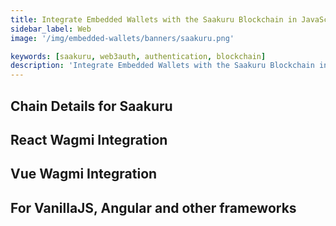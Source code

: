 ```yaml
---
title: Integrate Embedded Wallets with the Saakuru Blockchain in JavaScript
sidebar_label: Web
image: '/img/embedded-wallets/banners/saakuru.png'

keywords: [saakuru, web3auth, authentication, blockchain]
description: 'Integrate Embedded Wallets with the Saakuru Blockchain in Web Applications | Embedded Wallets'
---
```



<SEO
  title="Integrate Embedded Wallets with the Saakuru Blockchain in Web Applications"
  description="Integrate Embedded Wallets with the Saakuru Blockchain in Web Applications | Embedded Wallets"
  image="https://docs.metamask.io/img/embedded-wallets/banners/saakuru.png"
  slug="/embedded-wallets/connect-blockchain/evm/saakuru/web"
/>

## Chain Details for Saakuru

<ChainDetailsSaakuru />

## React Wagmi Integration

<ReactWagmiIntegration />

## Vue Wagmi Integration

<VueWagmiIntegration />

## For VanillaJS, Angular and other frameworks

<JsBlockchainMethods />
